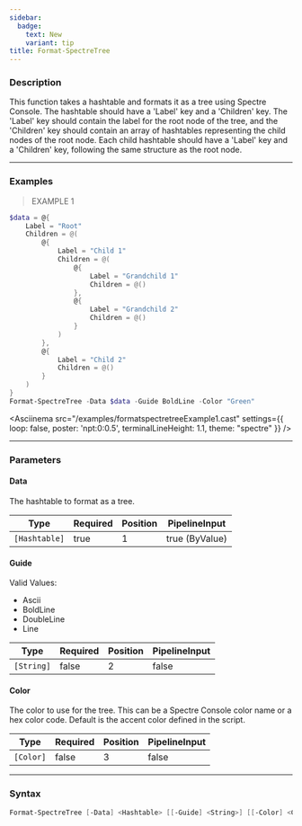 ```yaml
---
sidebar:
  badge:
    text: New
    variant: tip
title: Format-SpectreTree
---
```









### Description

This function takes a hashtable and formats it as a tree using Spectre Console. The hashtable should have a 'Label' key and a 'Children' key. The 'Label' key should contain the label for the root node of the tree, and the 'Children' key should contain an array of hashtables representing the child nodes of the root node. Each child hashtable should have a 'Label' key and a 'Children' key, following the same structure as the root node.



---


### Examples
> EXAMPLE 1

```powershell
$data = @{
    Label = "Root"
    Children = @(
        @{
            Label = "Child 1"
            Children = @(
                @{
                    Label = "Grandchild 1"
                    Children = @()
                },
                @{
                    Label = "Grandchild 2"
                    Children = @()
                }
            )
        },
        @{
            Label = "Child 2"
            Children = @()
        }
    )
}
Format-SpectreTree -Data $data -Guide BoldLine -Color "Green"
```
<Asciinema
    src="/examples/formatspectretreeExample1.cast"
    settings={{
        loop: false,
        poster: 'npt:0:0.5',
        terminalLineHeight: 1.1,
        theme: "spectre"
    }}
/>


---


### Parameters
#### **Data**

The hashtable to format as a tree.






|Type         |Required|Position|PipelineInput |
|-------------|--------|--------|--------------|
|`[Hashtable]`|true    |1       |true (ByValue)|



#### **Guide**

Valid Values:

* Ascii
* BoldLine
* DoubleLine
* Line






|Type      |Required|Position|PipelineInput|
|----------|--------|--------|-------------|
|`[String]`|false   |2       |false        |



#### **Color**

The color to use for the tree. This can be a Spectre Console color name or a hex color code. Default is the accent color defined in the script.






|Type     |Required|Position|PipelineInput|
|---------|--------|--------|-------------|
|`[Color]`|false   |3       |false        |





---


### Syntax
```powershell
Format-SpectreTree [-Data] <Hashtable> [[-Guide] <String>] [[-Color] <Color>] [<CommonParameters>]
```
